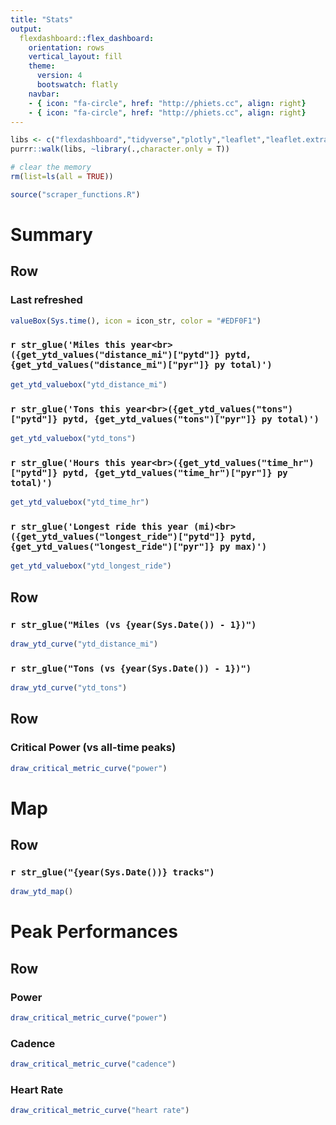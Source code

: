 ```yaml
---
title: "Stats"
output: 
  flexdashboard::flex_dashboard:
    orientation: rows
    vertical_layout: fill
    theme: 
      version: 4
      bootswatch: flatly
    navbar: 
    - { icon: "fa-circle", href: "http://phiets.cc", align: right}
    - { icon: "fa-circle", href: "http://phiets.cc", align: right}
---
```


```r
libs <- c("flexdashboard","tidyverse","plotly","leaflet","leaflet.extras","DBI","lubridate","mapdata", "stravR")
purrr::walk(libs, ~library(.,character.only = T))

# clear the memory
rm(list=ls(all = TRUE))

source("scraper_functions.R")

```

Summary
===================================== 

Row
-----------------------------------------------------------------------

### Last refreshed

```r
valueBox(Sys.time(), icon = icon_str, color = "#EDF0F1")
```

### `r str_glue('Miles this year<br>({get_ytd_values("distance_mi")["pytd"]} pytd, {get_ytd_values("distance_mi")["pyr"]} py total)')`

```r
get_ytd_valuebox("ytd_distance_mi")
```

### `r str_glue('Tons this year<br>({get_ytd_values("tons")["pytd"]} pytd, {get_ytd_values("tons")["pyr"]} py total)')`

```r
get_ytd_valuebox("ytd_tons")
```

### `r str_glue('Hours this year<br>({get_ytd_values("time_hr")["pytd"]} pytd, {get_ytd_values("time_hr")["pyr"]} py total)')`

```r
get_ytd_valuebox("ytd_time_hr")
```

### `r str_glue('Longest ride this year (mi)<br>({get_ytd_values("longest_ride")["pytd"]} pytd, {get_ytd_values("longest_ride")["pyr"]} py max)')`

```r
get_ytd_valuebox("ytd_longest_ride")
```

Row 
-----------------------------------------------------------------------

### `r str_glue("Miles (vs {year(Sys.Date()) - 1})")`

```r
draw_ytd_curve("ytd_distance_mi")
```

### `r str_glue("Tons (vs {year(Sys.Date()) - 1})")`

```r
draw_ytd_curve("ytd_tons")
```

Row 
-----------------------------------------------------------------------

### Critical Power (vs all-time peaks)

```r
draw_critical_metric_curve("power")
```

Map
===================================== 

Row
-----------------------------------------------------------------------

### `r str_glue("{year(Sys.Date())} tracks")`

```r
draw_ytd_map()
```


Peak Performances
===================================== 

Row
-----------------------------------------------------------------------

### Power

```r
draw_critical_metric_curve("power")
```

### Cadence

```r
draw_critical_metric_curve("cadence")
```

### Heart Rate

```r
draw_critical_metric_curve("heart rate")
```